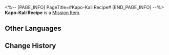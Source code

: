<%-- [PAGE_INFO]
PageTitle=#Kapo-Kali Recipe#
[END_PAGE_INFO] --%>
{{Item Infobox
|id          = 140109
|image       = Item Kapo-Kali Recipe.png{{subst:void|<!--$UPLOAD:<<SpriteOutput/ItemFigures/113005.png>-<Item Kapo-Kali Recipe.png>-<Item Icons>>-->}}
|type        = Mission Item
|invCategory = Missions
|rarity      = 3
|effect      = 
|description = The uncrowned king of the beverage world, a coarse slice of manly friendship, and together with a lethal dosage of humor.
}}
{{Description|''"A big barrel of pure caramel, a few jumping peas here and there, a handful of fresh canterbury bells, and some interdimensional leaves. Don't forget a drop of Ambergris of Abundance and a few rolls of orchid zest. How much of a kick you want is your choice."''}}
'''Kapo-Kali Recipe''' is a [[Mission Item]].

==Other Languages==
{{Other Languages
|en   = Kapo-Kali Recipe
|zhs  = 卡利白的配方纸
|zht  = 卡利白的配方紙
|ja   = カリパのレシピ
|ko   = 카포 칼리의 레시피
|es   = Receta de la Kapo-Kali
|fr   = Recette du Kapo-kali
|ru   = Рецепт Капо-Кали
|th   = สูตร Kapo-Kali
|vi   = Tờ Công Thức Kapo-Kali
|de   = Rezept von Kapo-Kali
|id   = Lembaran Resep Kapo-Kali
|pt   = Receita de Kapo-Kali
}}

==Change History==
{{Change History|1.0}}